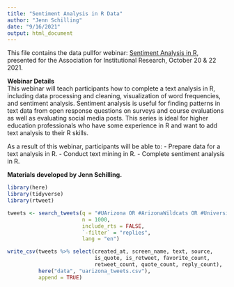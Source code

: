 ```yaml
---
title: "Sentiment Analysis in R Data"
author: "Jenn Schilling"
date: "9/16/2021"
output: html_document
---
```


This file contains the data pullfor webinar: [Sentiment Analysis in R](https://www.airweb.org/collaborate-learn/calendar/2021/10/20/event/sentiment-analysis-in-r), presented for the Association for Institutional Research, October 20 & 22 2021.  

**Webinar Details**  
This webinar will teach participants how to complete a text analysis in R, including data processing and cleaning, visualization of word frequencies, and sentiment analysis. Sentiment analysis is useful for finding patterns in text data from open response questions on surveys and course evaluations as well as evaluating social media posts. This series is ideal for higher education professionals who have some experience in R and want to add text analysis to their R skills.

As a result of this webinar, participants will be able to: 
- Prepare data for a text analysis in R. 
- Conduct text mining in R.
- Complete sentiment analysis in R. 

**Materials developed by Jenn Schilling.**  

```r

library(here)
library(tidyverse)
library(rtweet)

```

```r

tweets <- search_tweets(q = "#UArizona OR #ArizonaWildcats OR #UniversityOfArizona OR #WildcatReady OR #WildcatPride", 
                        n = 1000,
                        include_rts = FALSE,
                        `-filter` = "replies",
                        lang = "en")

```


```r

write_csv(tweets %>% select(created_at, screen_name, text, source,
                            is_quote, is_retweet, favorite_count,
                            retweet_count, quote_count, reply_count),
          here("data", "uarizona_tweets.csv"),
          append = TRUE)

```

